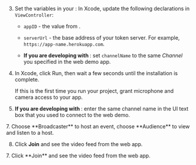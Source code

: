 
3. Set the variables in your <Vpl k="CLIENT" />:
    In Xcode, update the following declarations in `ViewController`:

    -   `appID` - the value from <Vg k="CONSOLE" />.

    -   `serverUrl` - the base address of your token server. For example, `https://app-name.herokuapp.com`.

    -   **If you are developing with <Vg k="UIK" />**: set `channelName` to the same *Channel* you specified in the web demo app.

1.  In Xcode, click Run, then wait a few seconds until the installation is complete.

    If this is the first time you run your project, grant microphone and camera access to your app.

1.  **If you are developing with <Vg k="VSDK" />**: enter the same channel name in the UI text box that you used to connect to the <Vg k="COMPANY" /> web demo.

<ProductWrapper product="interactive-live-streaming">
7. Choose **Broadcaster** to host an event, choose **Audience** to view and listen to a host.

8.  Click **Join** and see the video feed from the web app.
</ProductWrapper>

<ProductWrapper notAllowed="interactive-live-streaming">
7.  Click **Join** and see the video feed from the web app.
</ProductWrapper>


